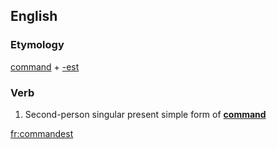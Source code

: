 ==English==

===Etymology===
[[command]] + [[-est]]

===Verb===
{{en-verb form}}

# {{context|archaic|lang=en}} Second-person singular present simple form of '''[[command]]'''

[[fr:commandest]]